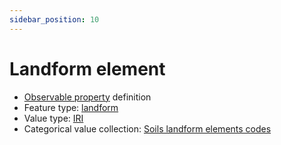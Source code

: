 ```yaml
---
sidebar_position: 10
---
```



# Landform element

- [Observable property](/viewers/dawe-vocabs?uri=https://linked.data.gov.au/def/test/dawe-cv/9d4f8a2d-8e77-42dd-857b-0ecbc9c85696) definition
- Feature type: [landform](http://linked.data.gov.au/def/tern-cv/2cf3ed29-440e-4a50-9bbc-5aab30df9fcd)
- Value type: [IRI](https://w3id.org/tern/ontologies/tern/IRI)
- Categorical value collection: [Soils landform elements codes](/viewers/dawe-vocabs?uri=https://linked.data.gov.au/def/test/dawe-cv/749c1bb6-abdd-4043-a252-3d8632b256c5)

<Example
  protocolModule="plot-soil-description"
  observableProperty="https://linked.data.gov.au/def/test/dawe-cv/9d4f8a2d-8e77-42dd-857b-0ecbc9c85696"
/>
